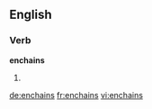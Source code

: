 ==English==

===Verb===
'''enchains'''

# {{en-third-person singular of|enchain}}

[[de:enchains]]
[[fr:enchains]]
[[vi:enchains]]